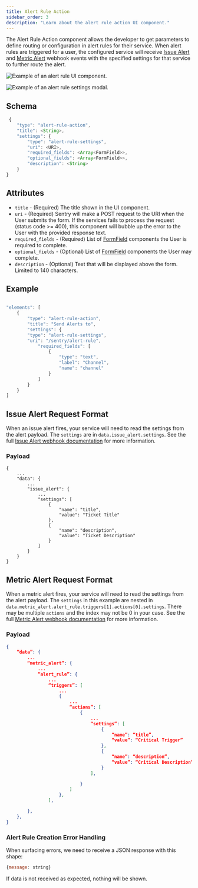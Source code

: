 ```yaml
---
title: Alert Rule Action
sidebar_order: 3
description: "Learn about the alert rule action UI component."
---
```


The Alert Rule Action component allows the developer to get parameters to define routing or configuration in alert rules for their service. When alert rules are triggered for a user, the configured service will receive [Issue Alert](/product/integrations/integration-platform/webhooks/#issue-alerts) and [Metric Alert](/product/integrations/integration-platform/webhooks/#metric-alerts) webhook events with the specified settings for that service to further route the alert.

![Example of an alert rule UI component.](alert-rule-component-action-example.png)

![Example of an alert rule settings modal.](alert-rule-component-modal-example.png)

## Schema

```javascript
 {
    "type": "alert-rule-action",
    "title": <String>,
    "settings": {
        "type": "alert-rule-settings",
        "uri": <URI>,
        "required_fields": <Array<FormField>>,
        "optional_fields": <Array<FormField>>,
        "description": <String>
    }
}
```

## Attributes

- `title` - (Required) The title shown in the UI component.
- `uri` - (Required) Sentry will make a POST request to the URI when the User submits the form. If the services fails to process the request (status code >= 400), this component will bubble up the error to the User with the provided response text.
- `required_fields` - (Required) List of [FormField](/product/integrations/integration-platform/ui-components/formfield) components the User is required to complete.
- `optional_fields` - (Optional) List of [FormField](/product/integrations/integration-platform/ui-components/formfield) components the User may complete.
- `description` - (Optional) Text that will be displayed above the form. Limited to 140 characters.

## Example

```javascript

"elements": [
    {
        "type": "alert-rule-action",
        "title": "Send Alerts to",
        "settings": {
        "type": "alert-rule-settings",
        "uri": "/sentry/alert-rule",
            "required_fields": [
                {
                    "type": "text",
                    "label": "Channel",
                    "name": "channel"
                }
            ]
        }
    }
]
```


## Issue Alert Request Format

When an issue alert fires, your service will need to read the settings from the alert payload. The `settings` are in `data.issue_alert.settings`. See the full [Issue Alert webhook documentation](/product/integrations/integration-platform/webhooks/#issue-alerts) for more information.

### Payload

```
{
    ...
    "data": {
        ...
        "issue_alert": {
            ...
            "settings": [
                {
                    "name": "title",
                    "value": "Ticket Title"
                },
                {
                    "name": "description",
                    "value": "Ticket Description"
                }
            ]
        }
    }
}
```

## Metric Alert Request Format

When a metric alert fires, your service will need to read the settings from the alert payload. The `settings` in this example are nested in `data.metric_alert.alert_rule.triggers[1].actions[0].settings`. There may be multiple `actions` and the index may not be 0 in your case. See the full [Metric Alert webhook documentation](/product/integrations/integration-platform/webhooks/#metric-alerts) for more information.

### Payload


```json
{
    “data”: {
        ...
        “metric_alert”: {
            ...
            “alert_rule”: {
                ...
                “triggers”: [
                    ...
                    {
                        ...
                        “actions”: [
                            {
                                ...
                                “settings”: [
                                    {
                                        “name”: “title”,
                                        “value”: “Critical Trigger”
                                    },
                                    {
                                        “name”: “description”,
                                        “value”: “Critical Description”
                                    }
                                ],

                            }
                        ]
                    },
                ],

        },
    },
}
```

### Alert Rule Creation Error Handling

When surfacing errors, we need to receive a JSON response with this shape:

```javascript
{message: string}
```

If data is not received as expected, nothing will be shown.
